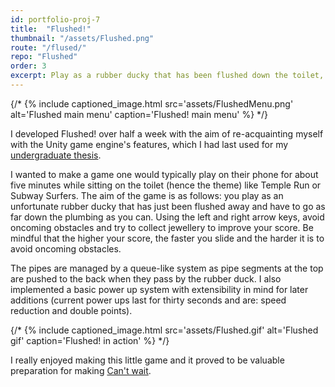 ```yaml
---
id: portfolio-proj-7
title:  "Flushed!"
thumbnail: "/assets/Flushed.png"
route: "/flused/"
repo: "Flushed"
order: 3
excerpt: Play as a rubber ducky that has been flushed down the toilet, collect jewellery and avoid obstacles for a high score.
---
```

{/* <!-- main content -->
{% include captioned_image.html src='assets/FlushedMenu.png' alt='Flushed main menu' caption='Flushed! main menu' %} */}

I developed Flushed! over half a week with the aim of re-acquainting myself with the Unity game engine's features, which I had last used for my [undergraduate thesis][proteinVisualiserLink].

I wanted to make a game one would typically play on their phone for about five minutes while sitting on the toilet (hence the theme) like Temple Run or Subway Surfers.
The aim of the game is as follows: you play as an unfortunate rubber ducky that has just been flushed away and have to go as far down the plumbing as you can. Using the left and right arrow keys, avoid oncoming obstacles and try to collect jewellery to improve your score. Be mindful that the higher your score, the faster you slide and the harder it is to avoid oncoming obstacles.

The pipes are managed by a queue-like system as pipe segments at the top are pushed to the back when they pass by the rubber duck. I also implemented a basic power up system with extensibility in mind for later additions (current power ups last for thirty seconds and are: speed reduction and double points).

{/* {% include captioned_image.html src='assets/Flushed.gif' alt='Flushed gif' caption='Flushed! in action' %} */}

I really enjoyed making this little game and it proved to be valuable preparation for making [Can't wait][CantWait].

[proteinVisualiserLink]: {{site.url}}/Unity_Protein_Visualiser/
[CantWait]: {{site.url}}/Cant_Wait/
